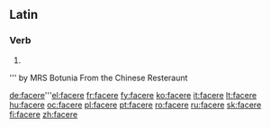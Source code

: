==Latin==
===Verb===
{{la-verb-form|facere}}

# {{conjugation of|[[facio#Latin|faciō]]||pres|act|inf|lang=la}}
''' by MRS Botunia From the Chinese Resteraunt

[[de:facere]]'''[[el:facere]]
[[fr:facere]]
[[fy:facere]]
[[ko:facere]]
[[it:facere]]
[[lt:facere]]
[[hu:facere]]
[[oc:facere]]
[[pl:facere]]
[[pt:facere]]
[[ro:facere]]
[[ru:facere]]
[[sk:facere]]
[[fi:facere]]
[[zh:facere]]